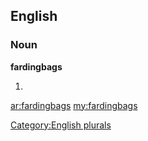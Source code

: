 ==English==

===Noun===
'''fardingbags'''

# {{plural of|[[fardingbag]]}}

[[Category:English plurals]]

[[ar:fardingbags]]
[[my:fardingbags]]